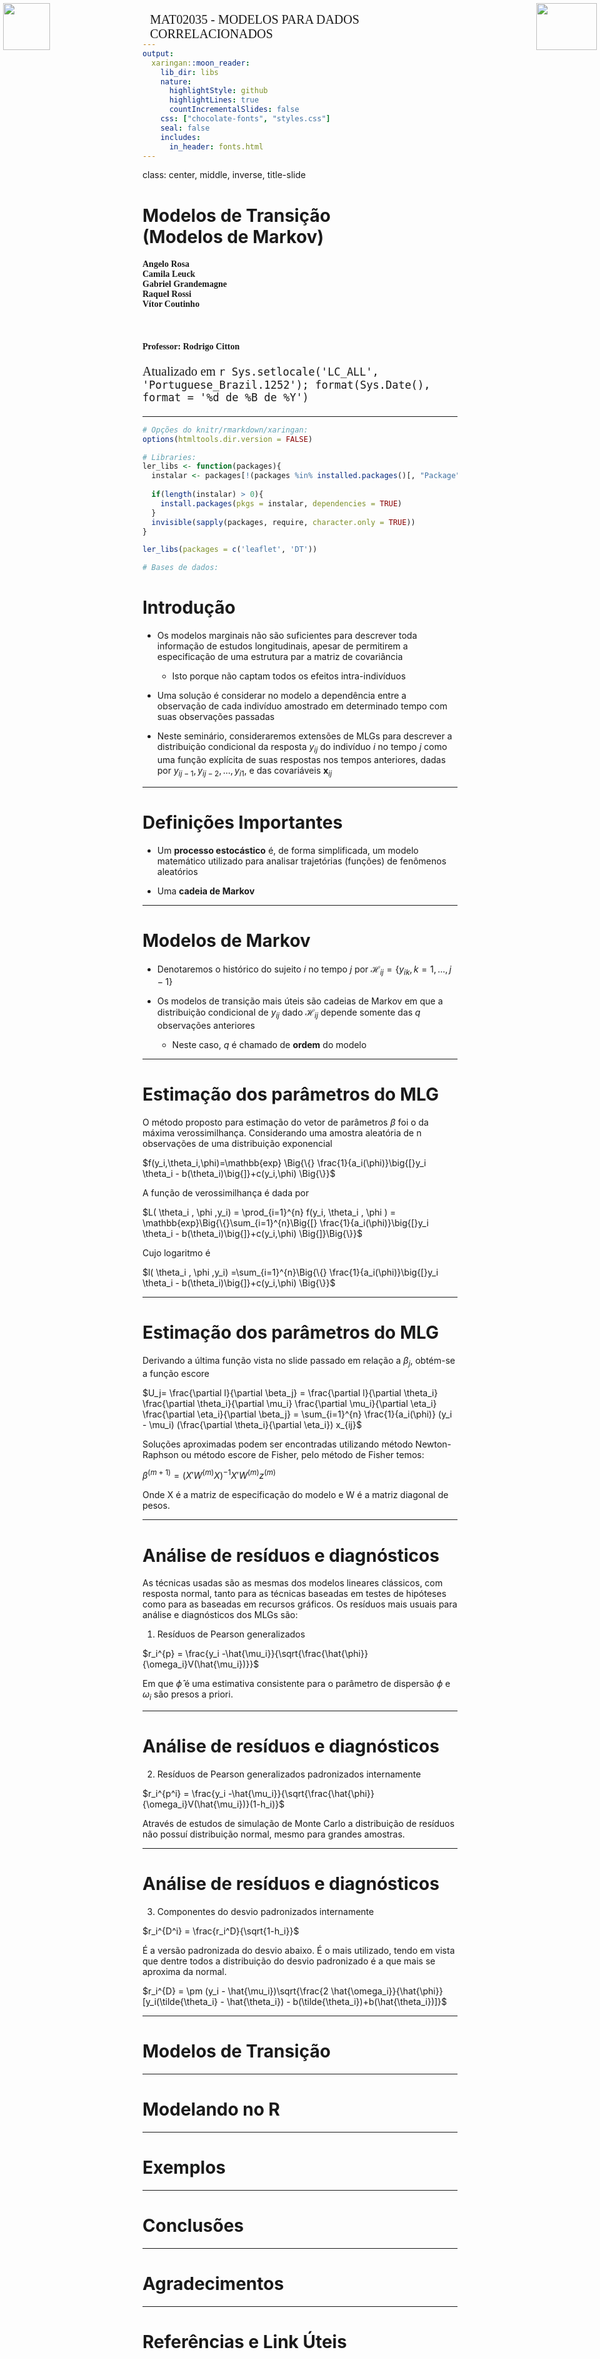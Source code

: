 ---
output:
  xaringan::moon_reader:
    lib_dir: libs
    nature:
      highlightStyle: github
      highlightLines: true
      countIncrementalSlides: false
    css: ["chocolate-fonts", "styles.css"]
    seal: false
    includes:
      in_header: fonts.html
---

class: center, middle, inverse, title-slide

<div>
  <img src = "images/logo-ime.png" height = 75px width = 75px style = "position: absolute; left: 5px; top: 5px;">
  <p style = "position: absolute; font-family: Ubuntu Condensed; font-size: 20px; top: 23px; left: 50%; transform: translate(-50%, -50%);">MAT02035 - MODELOS PARA DADOS CORRELACIONADOS</p>
  <img src = "images/logo-ufrgs.png" height = 75px width = 97px style = "position: absolute; right: 5px; top: 5px;">
</div>

<h1 id="h1-capa">Modelos de Transição<br>(Modelos de Markov)</h1>

<div id = "texto-medio-esquerda"> 
  <h4 style = "font-family: Abel">Angelo Rosa<br>Camila Leuck<br>Gabriel Grandemagne<br>Raquel Rossi<br>Vítor Coutinho</h4>
</div>

<div id = "texto-medio-direita"> 
  <h4 style = "font-family: Abel"><br><br>Professor: Rodrigo Citton</h4>
</div>

<div id="texto-baixo">
  <p style = "font-family: Ubuntu Condensed; font-size: 20px;">Atualizado em `r Sys.setlocale('LC_ALL', 'Portuguese_Brazil.1252'); format(Sys.Date(), format = '%d de %B de %Y')`</p>
</div>

---

```{r prep, include=FALSE}
# Opções do knitr/rmarkdown/xaringan:
options(htmltools.dir.version = FALSE)

# Libraries:
ler_libs <- function(packages){
  instalar <- packages[!(packages %in% installed.packages()[, "Package"])]
  
  if(length(instalar) > 0){
    install.packages(pkgs = instalar, dependencies = TRUE)
  }
  invisible(sapply(packages, require, character.only = TRUE))
}

ler_libs(packages = c('leaflet', 'DT'))

# Bases de dados:

```

# Introdução

- Os modelos marginais não são suficientes para descrever toda informação de estudos longitudinais, apesar de permitirem a especificação de uma estrutura par a matriz de covariância
  + Isto porque não captam todos os efeitos intra-indivíduos

- Uma solução é considerar no modelo a dependência entre a observação de cada indivíduo amostrado em determinado tempo com suas observações passadas

- Neste seminário, consideraremos extensões de MLGs para descrever a distribuição condicional da resposta $y_{ij}$ do indivíduo $i$ no tempo $j$ como uma função explícita de suas respostas nos tempos anteriores, dadas por $y_{ij-1},\,y_{ij-2},\,...,\,y_{i1}$, e das covariáveis $\textbf{x}_{ij}$

---

# Definições Importantes

- Um **processo estocástico** é, de forma simplificada, um modelo matemático utilizado para analisar trajetórias (funções) de fenômenos aleatórios

- Uma **cadeia de Markov** 

---

# Modelos de Markov

- Denotaremos o histórico do sujeito $i$ no tempo $j$ por $\mathcal{H}_{ij}=\{y_{ik},\, k = 1,\,...,\,j-1\}$

- Os modelos de transição mais úteis são cadeias de Markov em que a distribuição condicional de $y_{ij}$ dado $\mathcal{H}_{ij}$ depende somente das $q$ observações anteriores
  + Neste caso, $q$ é chamado de **ordem** do modelo

---

# Estimação dos parâmetros do MLG
O método proposto para estimação do vetor de parâmetros $\beta$ foi o da máxima verossimilhança. Considerando uma amostra aleatória de n observações de uma distribuição exponencial

$f(y_i,\theta_i,\phi)=\mathbb{exp} \Big{\{} \frac{1}{a_i(\phi)}\big{[}y_i \theta_i - b(\theta_i)\big{]}+c(y_i,\phi) \Big{\}}$

A função de verossimilhança é dada por

$L( \theta_i , \phi ,y_i) = \prod_{i=1}^{n} f(y_i, \theta_i , \phi ) = \mathbb{exp}\Big{\{}\sum_{i=1}^{n}\Big{[} \frac{1}{a_i(\phi)}\big{[}y_i \theta_i - b(\theta_i)\big{]}+c(y_i,\phi) \Big{]}\Big{\}}$

Cujo logaritmo é

$l( \theta_i , \phi ,y_i) =\sum_{i=1}^{n}\Big{\{} \frac{1}{a_i(\phi)}\big{[}y_i \theta_i - b(\theta_i)\big{]}+c(y_i,\phi) \Big{\}}$

---

# Estimação dos parâmetros do MLG

Derivando a última função vista no slide passado em relação a $\beta_j$, obtém-se a função escore

$U_j= \frac{\partial l}{\partial \beta_j} = \frac{\partial l}{\partial \theta_i} \frac{\partial \theta_i}{\partial \mu_i} \frac{\partial \mu_i}{\partial \eta_i} \frac{\partial \eta_i}{\partial \beta_j} = \sum_{i=1}^{n} \frac{1}{a_i(\phi)} (y_i - \mu_i) (\frac{\partial \theta_i}{\partial \eta_i}) x_{ij}$

Soluções aproximadas podem ser encontradas utilizando método Newton-Raphson ou método escore de Fisher, pelo método de Fisher temos:

$\beta^{(m+1)} = (X'W^{(m)}X)^{-1} X'W^{(m)}z^{(m)}$

Onde X é a matriz de especificação do modelo e W é a matriz diagonal de pesos.

---

# Análise de resíduos e diagnósticos
As técnicas usadas são as mesmas dos modelos lineares clássicos, com resposta normal, tanto para as técnicas baseadas em testes de hipóteses como para as baseadas em recursos gráficos. Os resíduos mais usuais para análise e diagnósticos dos MLGs são:

1) Resíduos de Pearson generalizados

$r_i^{p} = \frac{y_i -\hat{\mu_i}}{\sqrt{\frac{\hat{\phi}}{\omega_i}V(\hat{\mu_i})}}$

Em que $\hat{\phi}$ é uma estimativa consistente para o parâmetro de dispersão $\phi$ e $\omega_i$ são presos a priori.

---

# Análise de resíduos e diagnósticos

2) Resíduos de Pearson generalizados padronizados internamente

$r_i^{p^i} = \frac{y_i -\hat{\mu_i}}{\sqrt{\frac{\hat{\phi}}{\omega_i}V(\hat{\mu_i})}(1-h_i)}$

Através de estudos de simulação de Monte Carlo a distribuição de resíduos não possuí distribuição normal, mesmo para grandes amostras.

---

# Análise de resíduos e diagnósticos

3) Componentes do desvio padronizados internamente

$r_i^{D^i} = \frac{r_i^D}{\sqrt{1-h_i}}$

É a versão padronizada do desvio abaixo. É o mais utilizado, tendo em vista que dentre todos a distribuição do desvio padronizado é a que mais se aproxima da normal.

$r_i^{D} = \pm (y_i - \hat{\mu_i})\sqrt{\frac{2 \hat{\omega_i}}{\hat{\phi}}[y_i(\tilde{\theta_i} - \hat{\theta_i}) - b(\tilde{\theta_i})+b(\hat{\theta_i})]}$

---

# Modelos de Transição

---

# Modelando no R

---

# Exemplos

---

# Conclusões

---

# Agradecimentos

---

# Referências e Link Úteis
